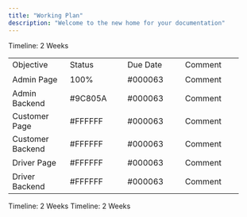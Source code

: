 ```yaml
---
title: "Working Plan"
description: "Welcome to the new home for your documentation"
---
```


<Card title ="Sprint 1">
Timeline: 2 Weeks

 <table style = {{"border": "1px solid", "width": "auto"}}>
        <tr width = "100%">
            <td style = {{"border": "1px solid"}} width = "100px" height = "30px">Objective</td>
            <td style = {{"border": "1px solid"}} width = "100px" height = "30px">Status</td>
            <td style = {{"border": "1px solid"}} width = "100px" height = "30px">Due Date</td>
            <td style = {{"border": "1px solid"}} width = "100px" height = "30px">Comment</td>
        </tr>
        <tr>
            <td style = {{"border": "1px solid"}} width = "100px" height = "30px">Admin Page</td>
            <td style = {{"border": "1px solid"}} width = "100px" height = "30px">100%</td>
            <td style = {{"border": "1px solid"}} width = "100px" height = "30px">#000063</td>
            <td style = {{"border": "1px solid"}} width = "100px" height = "30px">Comment</td>
        </tr>
        <tr>
            <td style = {{"border": "1px solid"}} width = "100px" height = "30px">Admin Backend</td>
            <td style = {{"border": "1px solid"}} width = "100px" height = "30px">#9C805A</td>
            <td style = {{"border": "1px solid"}} width = "100px" height = "30px">#000063</td>
            <td style = {{"border": "1px solid"}} width = "100px" height = "30px">Comment</td>
        </tr>
        <tr>
            <td style = {{"border": "1px solid"}} width = "100px" height = "30px">Customer Page</td>
            <td style = {{"border": "1px solid"}} width = "100px" height = "30px">#FFFFFF</td>
            <td style = {{"border": "1px solid"}} width = "100px" height = "30px">#000063</td>
            <td style = {{"border": "1px solid"}} width = "100px" height = "30px">Comment</td>
        </tr>
        <tr>
            <td style = {{"border": "1px solid"}} width = "100px" height = "30px">Customer Backend</td>
            <td style = {{"border": "1px solid"}} width = "100px" height = "30px">#FFFFFF</td>
            <td style = {{"border": "1px solid"}} width = "100px" height = "30px">#000063</td>
            <td style = {{"border": "1px solid"}} width = "100px" height = "30px">Comment</td>
        </tr>
        <tr>
            <td style = {{"border": "1px solid"}} width = "100px" height = "30px">Driver Page</td>
            <td style = {{"border": "1px solid"}} width = "100px" height = "30px">#FFFFFF</td>
            <td style = {{"border": "1px solid"}} width = "100px" height = "30px">#000063</td>
            <td style = {{"border": "1px solid"}} width = "100px" height = "30px">Comment</td>
        </tr>
        <tr>
            <td style = {{"border": "1px solid"}} width = "100px" height = "30px">Driver Backend</td>
            <td style = {{"border": "1px solid"}} width = "100px" height = "30px">#FFFFFF</td>
            <td style = {{"border": "1px solid"}} width = "100px" height = "30px">#000063</td>
            <td style = {{"border": "1px solid"}} width = "100px" height = "30px">Comment</td>
        </tr>
    </table>
</Card>

<Card title ="Sprint 2">
Timeline: 2 Weeks
</Card>

<Card title ="Sprint 3">
Timeline: 2 Weeks
</Card>